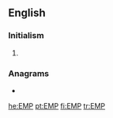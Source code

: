 {{also|emp|emp-|Emp.}}
==English==
{{wikipedia|Electromagnetic pulse}}

===Initialism===
{{rfc-header|Initialism}}
{{en-initialism}}

# {{initialism of|electromagnetic pulse|ElectroMagnetic Pulse|lang=en}} {{gloss|It is caused by [[Compton]] recoil of highly excited [[electron]]s.}}

===Anagrams===
* {{l|en|MEP}}

[[he:EMP]]
[[pt:EMP]]
[[fi:EMP]]
[[tr:EMP]]